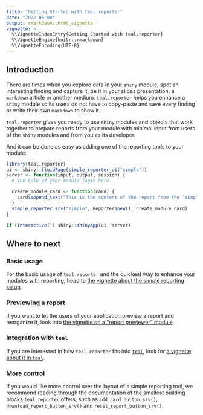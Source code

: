 ---
title: "Getting Started with teal.reporter"
date: "2022-06-08"
output: rmarkdown::html_vignette
vignette: >
  %\VignetteIndexEntry{Getting Started with teal.reporter}
  %\VignetteEngine{knitr::rmarkdown}
  %\VignetteEncoding{UTF-8}
---

## Introduction
There are times when you explore data in your `shiny` module, spot an interesting finding and capture it, be it in
your slides presentation, a `markdown` article or another medium. `teal.reporter` helps you enhance a `shiny` module
so its users do not have to copy-paste and save every finding or write their own `markdown` to show it.

`teal.reporter` gives you ready to use `shiny` modules and objects that work together to prepare reports from
your module with minimal input from users of the `shiny` modules and from you as its developer.

And it can be done as easy as adding one of the reporting tools to your module:

```{r}
library(teal.reporter)
ui <- shiny::fluidPage(simple_reporter_ui("simple"))
server <- function(input, output, session) {
  # The bulk of your module logic here

  create_module_card <- function(card) {
    card$append_text("This is the content of the report from the `simple` module")
  }
  simple_reporter_srv("simple", Reporter$new(), create_module_card)
}

if (interactive()) shiny::shinyApp(ui, server)
```

## Where to next
### Basic usage
For the basic usage of `teal.reporter` and the quickest way to enhance your modules with reporting, head to
[the vignette about the simple reporting setup](./simpleReporter.html).

### Previewing a report
If you want to let the users of your application preview a report and reorganize it, look into
[the vignette on a "report previewer" module](./previewerReporter.html).

### Integration with `teal`
If you are interested in how `teal.reporter` fits into [`teal`](https://insightsengineering.github.io/teal/), look for
[a vignette about it in `teal`](https://insightsengineering.github.io/teal/main/articles/adding-support-for-reporting.html).

### More control
If you would like more control over the layout of a simple reporting tool, we recommend reading through the documentation
of the smallest building blocks `teal.reporter` offers, such as `add_card_button_srv()`, `download_report_button_srv()`
and `reset_report_button_srv()`.
